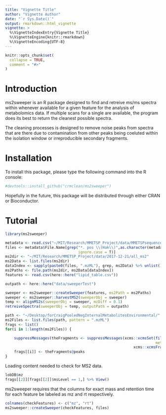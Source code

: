```yaml
---
title: "Vignette Title"
author: "Vignette Author"
date: "`r Sys.Date()`"
output: rmarkdown::html_vignette
vignette: >
  %\VignetteIndexEntry{Vignette Title}
  %\VignetteEngine{knitr::rmarkdown}
  %\VignetteEncoding{UTF-8}
---
```


```r
knitr::opts_chunk$set(
  collapse = TRUE,
  comment = "#>"
)
```

# Introduction

ms2sweeper is an R package designed to find and retreive ms/ms spectra within 
whenever available for a given feature for the analysis of metabolomics data. 
If multiple scans for a single are available, the program does its best to 
return the cleanest possible spectra. 

The cleaning processes is designed to remove noise peaks from spectra that are
there due to contamination from other peaks being coeluted within the isolation
window or irreproducible secondary fragments. 

# Installation

To install this package, please type the following command into the R console:

```r
#devtools::install_github("crmclean/ms2sweeper")
```

Hopefully in the future, this package will be distributed through either CRAN or
Bioconductor. 

# Tutorial

```r
library(ms2sweeper)

metadata <- read.csv("~/MIT/Research/MMETSP_Project/data/MMETSPsequencetrim.2017.2.11.csv",stringsAsFactors = F)
files <- metadata$File.Name[grep("*. pos \\(Hak\\)",as.character(metadata$Sample.Name),
                                 ignore.case = T)]
ms2dir <- "~/MIT/Research/MMETSP_Project/data/2017-12-21/all_ms2"
ms2Data <- list.files(ms2dir) 
dataIndex <- sapply(paste0(files, ".mzML"), grep, ms2Data) %>% unlist()
ms2Paths <- file.path(ms2dir, ms2Data[dataIndex])
features <- read.csv(here::here("lipid_table.csv"))    

outpath <- here::here("data/sweeperTest")
```

```r
sweeper <- ms2sweeper::createSweeper(features, ms2Path = ms2Paths)
sweeper <- ms2sweeper::harvestMS2(sweeperObj = sweeper)
temp <- alignMS2s(sweeperObj = sweeper, mzDiff = 0.1)
retreiveSpectra(sweeperObj = temp, outputPath = outpath)
```


```r
path <- "~/Desktop/forCraigPooledNegInternalMetabolitesEnvironmental/"
ms2Files <- list.files(path, pattern = ".mzML")
frags <- list()
for(i in 1:length(ms2Files)) {

    suppressMessages(theFragments <- suppressMessages(xcms::xcmsSet(file.path(path, ms2Files[i]),
                                                                    method="MS1") %>%
                                                          xcms::xcmsFragments()))
    frags[[i]] <- theFragments@peaks
}
```

Loading content needed to check for MS2 data.

```r
lobDB$mz
frags[[2]][frags[[2]]$msLevel == 1,] %>% View()
```

ms2sweeper requires that the columns for exact mass and retention time for each
feature be labeled as mz and rt respectively. 

```r
colnames(checkFeatures) <- c("mz", "rt") 
ms2sweeper::createSweeper(checkFeatures, files)
```

